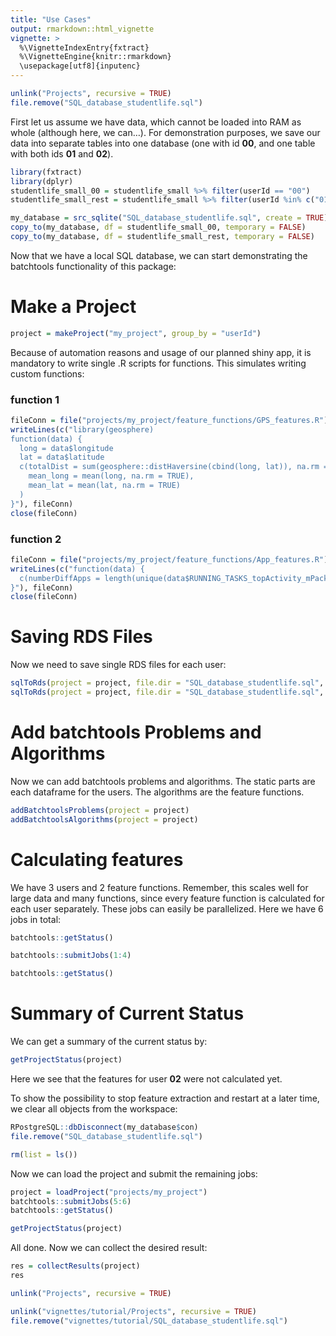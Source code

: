```yaml
---
title: "Use Cases"
output: rmarkdown::html_vignette
vignette: >
  %\VignetteIndexEntry{fxtract}
  %\VignetteEngine{knitr::rmarkdown}
  \usepackage[utf8]{inputenc}
---
```

```r
unlink("Projects", recursive = TRUE)
file.remove("SQL_database_studentlife.sql")
```

First let us assume we have data, which cannot be loaded into RAM as whole (although here, we can...). 
For demonstration purposes, we save our data into separate tables into one database (one with id **00**, and one table with both ids **01** and **02**).

```r
library(fxtract)
library(dplyr)
studentlife_small_00 = studentlife_small %>% filter(userId == "00")
studentlife_small_rest = studentlife_small %>% filter(userId %in% c("01", "02"))

my_database = src_sqlite("SQL_database_studentlife.sql", create = TRUE) 
copy_to(my_database, df = studentlife_small_00, temporary = FALSE)
copy_to(my_database, df = studentlife_small_rest, temporary = FALSE)
```

Now that we have a local SQL database, we can start demonstrating the batchtools functionality of this package:

# Make a Project
```r
project = makeProject("my_project", group_by = "userId")
```

Because of automation reasons and usage of our planned shiny app, it is mandatory to write single .R scripts for functions.
This simulates writing custom functions:

### function 1
```r
fileConn = file("projects/my_project/feature_functions/GPS_features.R")
writeLines(c("library(geosphere)
function(data) {
  long = data$longitude
  lat = data$latitude
  c(totalDist = sum(geosphere::distHaversine(cbind(long, lat)), na.rm = TRUE),
    mean_long = mean(long, na.rm = TRUE),
    mean_lat = mean(lat, na.rm = TRUE)
  ) 
}"), fileConn)
close(fileConn)
```

### function 2
```r
fileConn = file("projects/my_project/feature_functions/App_features.R")
writeLines(c("function(data) {
  c(numberDiffApps = length(unique(data$RUNNING_TASKS_topActivity_mPackage)))
}"), fileConn)
close(fileConn)
```

# Saving RDS Files 
Now we need to save single RDS files for each user:
```r
sqlToRds(project = project, file.dir = "SQL_database_studentlife.sql", tbl_name = "studentlife_small_00")
sqlToRds(project = project, file.dir = "SQL_database_studentlife.sql", tbl_name = "studentlife_small_rest")
```

# Add batchtools Problems and Algorithms
Now we can add batchtools problems and algorithms. The static parts are each dataframe for the users. The algorithms are the feature functions.

```r
addBatchtoolsProblems(project = project)
addBatchtoolsAlgorithms(project = project)
```

# Calculating features
We have 3 users and 2 feature functions. Remember, this scales well for large data and many functions, since every feature function is calculated for each user separately. These jobs can  easily be parallelized. Here we have 6 jobs in total:
```r
batchtools::getStatus()
```

```r
batchtools::submitJobs(1:4)
```

```r
batchtools::getStatus()
```

# Summary of Current Status
We can get a summary of the current status by:
```r
getProjectStatus(project)
```
Here we see that the features for user **02** were not calculated yet.

To show the possibility to stop feature extraction and restart at a later time, we clear all objects from the workspace:


```r
RPostgreSQL::dbDisconnect(my_database$con)
file.remove("SQL_database_studentlife.sql")
```

```r
rm(list = ls())
```

Now we can load the project and submit the remaining jobs:
```r
project = loadProject("projects/my_project")
batchtools::submitJobs(5:6)
batchtools::getStatus()
```

```r
getProjectStatus(project)
```
All done. Now we can collect the desired result:

```r
res = collectResults(project)
res
```

```r
unlink("Projects", recursive = TRUE)
```

```r
unlink("vignettes/tutorial/Projects", recursive = TRUE)
file.remove("vignettes/tutorial/SQL_database_studentlife.sql")
```
